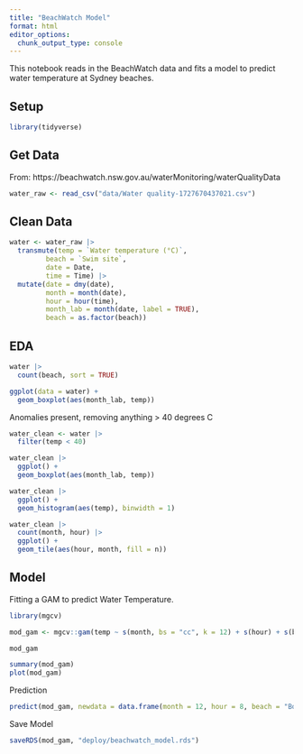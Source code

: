 ```yaml
---
title: "BeachWatch Model"
format: html
editor_options: 
  chunk_output_type: console
---
```


This notebook reads in the BeachWatch data and fits a model to predict water
temperature at Sydney beaches. 

## Setup 

```r
library(tidyverse)
```

## Get Data  

From: https://beachwatch.nsw.gov.au/waterMonitoring/waterQualityData

```r
water_raw <- read_csv("data/Water quality-1727670437021.csv")
```

## Clean Data  

```r
water <- water_raw |> 
  transmute(temp = `Water temperature (°C)`,
         beach = `Swim site`,
         date = Date,
         time = Time) |> 
  mutate(date = dmy(date),
         month = month(date),
         hour = hour(time),
         month_lab = month(date, label = TRUE),
         beach = as.factor(beach)) 

```

## EDA  

```r
water |> 
  count(beach, sort = TRUE)
```

```r
ggplot(data = water) +
  geom_boxplot(aes(month_lab, temp))
```

Anomalies present, removing anything > 40 degrees C  

```r
water_clean <- water |> 
  filter(temp < 40) 
```

```r
water_clean |> 
  ggplot() +
  geom_boxplot(aes(month_lab, temp))
```

```r
water_clean |> 
  ggplot() +
  geom_histogram(aes(temp), binwidth = 1)
```

```r
water_clean |> 
  count(month, hour) |> 
  ggplot() +
  geom_tile(aes(hour, month, fill = n))
```

## Model 

Fitting a GAM to predict Water Temperature.  

```r
library(mgcv)

mod_gam <- mgcv::gam(temp ~ s(month, bs = "cc", k = 12) + s(hour) + s(beach, bs = "re"), data = water_clean)

mod_gam

summary(mod_gam)
plot(mod_gam)
```

Prediction

```r
predict(mod_gam, newdata = data.frame(month = 12, hour = 8, beach = "Bondi Beach"))
```

Save Model

```r
saveRDS(mod_gam, "deploy/beachwatch_model.rds")
```

